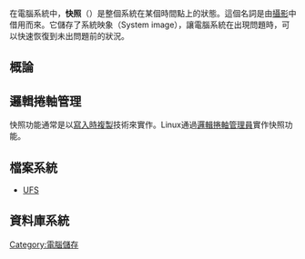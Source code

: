 在電腦系統中，'''快照'''（{{lang-en|snapshot}}）是整個系統在某個時間點上的狀態。這個名詞是由[[攝影|攝影]]中借用而來。它儲存了系統映象（System image），讓電腦系統在出現問題時，可以快速恢復到未出問題前的狀況。
==概論==
==邏輯捲軸管理==
快照功能通常是以[[寫入時複製|寫入時複製]]技術來實作。Linux通過[[邏輯捲軸管理員|邏輯捲軸管理員]]實作快照功能。

==檔案系統==
* [[Unix檔案系統|UFS]]

==資料庫系統==

[[Category:電腦儲存|Category:電腦儲存]]